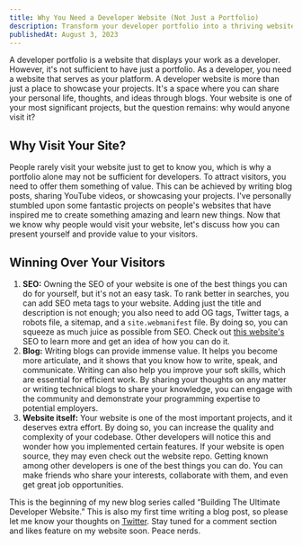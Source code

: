 ```yaml
---
title: Why You Need a Developer Website (Not Just a Portfolio)
description: Transform your developer portfolio into a thriving website! Learn how to captivate visitors and boost your SEO rankings.
publishedAt: August 3, 2023
---
```


A developer portfolio is a website that displays your work as a developer. However, it's not sufficient to have just a portfolio. As a developer, you need a website that serves as your platform. A developer website is more than just a place to showcase your projects. It's a space where you can share your personal life, thoughts, and ideas through blogs. Your website is one of your most significant projects, but the question remains: why would anyone visit it?

## Why Visit Your Site?

People rarely visit your website just to get to know you, which is why a portfolio alone may not be sufficient for developers. To attract visitors, you need to offer them something of value. This can be achieved by writing blog posts, sharing YouTube videos, or showcasing your projects. I've personally stumbled upon some fantastic projects on people's websites that have inspired me to create something amazing and learn new things. Now that we know why people would visit your website, let's discuss how you can present yourself and provide value to your visitors.

## Winning Over Your Visitors

1. **SEO:** Owning the SEO of your website is one of the best things you can do for yourself, but it's not an easy task. To rank better in searches, you can add SEO meta tags to your website. Adding just the title and description is not enough; you also need to add OG tags, Twitter tags, a robots file, a sitemap, and a `site.webmanifest` file. By doing so, you can squeeze as much juice as possible from SEO. Check out [this website's](https://sameerjadav.me) SEO to learn more and get an idea of how you can do it.
2. **Blog:** Writing blogs can provide immense value. It helps you become more articulate, and it shows that you know how to write, speak, and communicate. Writing can also help you improve your soft skills, which are essential for efficient work. By sharing your thoughts on any matter or writing technical blogs to share your knowledge, you can engage with the community and demonstrate your programming expertise to potential employers.
3. **Website itself:** Your website is one of the most important projects, and it deserves extra effort. By doing so, you can increase the quality and complexity of your codebase. Other developers will notice this and wonder how you implemented certain features. If your website is open source, they may even check out the website repo. Getting known among other developers is one of the best things you can do. You can make friends who share your interests, collaborate with them, and even get great job opportunities.

This is the beginning of my new blog series called “Building The Ultimate Developer Website.” This is also my first time writing a blog post, so please let me know your thoughts on [Twitter](https://twitter.com/SameerJadav_). Stay tuned for a comment section and likes feature on my website soon. Peace nerds.
